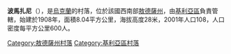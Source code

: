 {{expand|time=2016-09-03T10:38:43+00:00}}
{{unreferenced|time=2016-09-03T10:38:43+00:00}}
{{coord|45|36|8|N|29|18|33|E|scale:30000|display=title}}

'''波馬扎尼'''（{{lang-uk|Помазани}}），是[[烏克蘭|烏克蘭]]的村落，位於該國西南部[[敖德薩州|敖德薩州]]，由[[基利亞區|基利亞區]]負責管轄，始建於1908年，面積8.04平方公里，海拔高度28米，2001年人口108，人口密度每平方公里600人。

{{DEFAULTSORT:Помазани}}
[[Category:敖德薩州村落|Category:敖德薩州村落]]
[[Category:基利亞區村落|Category:基利亞區村落]]


{{Odessa-geo-stub}}
